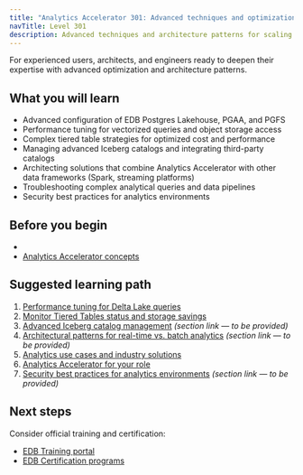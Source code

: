 ```yaml
---
title: "Analytics Accelerator 301: Advanced techniques and optimization"
navTitle: Level 301
description: Advanced techniques and architecture patterns for scaling and optimizing Analytics Accelerator implementations.
---
```


For experienced users, architects, and engineers ready to deepen their expertise with advanced optimization and architecture patterns.

## What you will learn

-   Advanced configuration of EDB Postgres Lakehouse, PGAA, and PGFS
-   Performance tuning for vectorized queries and object storage access
-   Complex tiered table strategies for optimized cost and performance
-   Managing advanced Iceberg catalogs and integrating third-party catalogs
-   Architecting solutions that combine Analytics Accelerator with other data frameworks (Spark, streaming platforms)
-   Troubleshooting complex analytical queries and data pipelines
-   Security best practices for analytics environments

## Before you begin

-
-   [Analytics Accelerator concepts](../../analytics-concepts)

## Suggested learning path

1.  [Performance tuning for Delta Lake queries](/edb-postgres-ai/hybrid-manager/analytics/learn/how-to/performance-delta-lake-queries)
2.  [Monitor Tiered Tables status and storage savings](/edb-postgres-ai/hybrid-manager/analytics/learn/how-to/monitor-tiered-tables)
3.  [Advanced Iceberg catalog management](../explained/) *(section link — to be provided)*
4.  [Architectural patterns for real-time vs. batch analytics](../explained/) *(section link — to be provided)*
5.  [Analytics use cases and industry solutions](/edb-postgres-ai/hybrid-manager/analytics/learn/use-cases.mdx)
6.  [Analytics Accelerator for your role](../personas.mdx)
7.  [Security best practices for analytics environments](../explained/) *(section link — to be provided)*

## Next steps

Consider official training and certification:

-   [EDB Training portal](/edb-postgres-ai/analytics/learn/paths/#edb-training-and-certification-301-and-specialized-learning)
-   [EDB Certification programs](/edb-postgres-ai/analytics/learn/paths/#edb-training-and-certification-301-and-specialized-learning)

